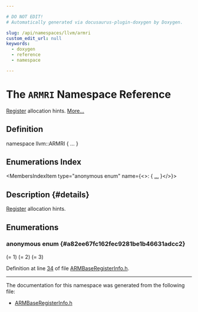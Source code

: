 ```yaml
---

# DO NOT EDIT!
# Automatically generated via docusaurus-plugin-doxygen by Doxygen.

slug: /api/namespaces/llvm/armri
custom_edit_url: null
keywords:
  - doxygen
  - reference
  - namespace

---
```





# The `ARMRI` Namespace Reference

<DoxygenPage pluginConfig={pluginConfig}>

<a href="/docs/api/classes/llvm/register">Register</a> allocation hints. <a href="#details">More...</a>

## Definition

<CodeBlock>namespace llvm::ARMRI &#123; ... &#125;</CodeBlock>

## Enumerations Index

<MembersIndex>

<MembersIndexItem
  type="anonymous enum"
  name={<>:  &#123; <a href="#a82ee67fc162fec9281be1b46631adcc2">...</a> &#125;</>}>
</MembersIndexItem>

</MembersIndex>

## Description {#details}

<a href="/docs/api/classes/llvm/register">Register</a> allocation hints.

<SectionDefinition>

## Enumerations

### anonymous enum  {#a82ee67fc162fec9281be1b46631adcc2}

<MemberDefinition
  prototype="anonymous enum ">

<EnumerationList title="Enumeration values">

<Link id="a82ee67fc162fec9281be1b46631adcc2af83bd18d3419478667dd162f113dabb5" />
<EnumerationListItem name="RegPairOdd">
 (= 1)
</EnumerationListItem>

<Link id="a82ee67fc162fec9281be1b46631adcc2a2ae32bcb4cedddc631c44e40903546ec" />
<EnumerationListItem name="RegPairEven">
 (= 2)
</EnumerationListItem>

<Link id="a82ee67fc162fec9281be1b46631adcc2a450efd7bc999a24dcf0e793056da5958" />
<EnumerationListItem name="RegLR">
 (= 3)
</EnumerationListItem>

</EnumerationList>

Definition at line <a href="/docs/api/files/lib/lib/target/lib/target/arm/armbaseregisterinfo-h/#l00034">34</a> of file <a href="/docs/api/files/lib/lib/target/lib/target/arm/armbaseregisterinfo-h">ARMBaseRegisterInfo.h</a>.
</MemberDefinition>

</SectionDefinition>

<hr/>

The documentation for this namespace was generated from the following file:

<ul>
<li><a href="/docs/api/files/lib/lib/target/lib/target/arm/armbaseregisterinfo-h">ARMBaseRegisterInfo.h</a></li>
</ul>

</DoxygenPage>
